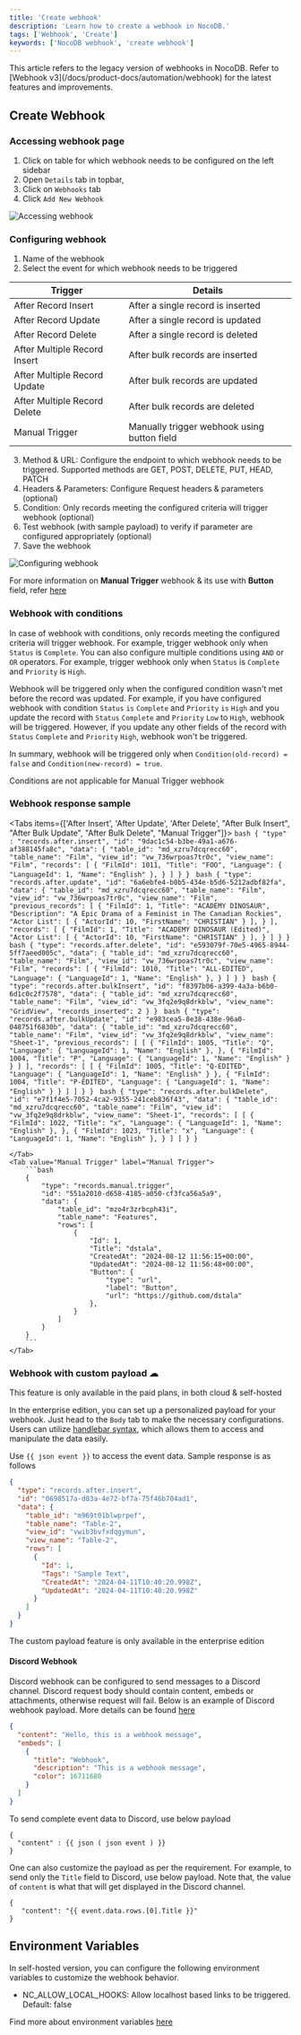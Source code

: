 ```yaml
---
title: 'Create webhook'
description: 'Learn how to create a webhook in NocoDB.'
tags: ['Webhook', 'Create']
keywords: ['NocoDB webhook', 'create webhook']
---
```


<Callout type="note">
This article refers to the legacy version of webhooks in NocoDB. Refer to [Webhook v3](/docs/product-docs/automation/webhook) for the latest features and improvements.
</Callout>

## Create Webhook

### Accessing webhook page

1. Click on table for which webhook needs to be configured on the left sidebar
2. Open `Details` tab in topbar,
3. Click on `Webhooks` tab
4. Click `Add New Webhook`

![Accessing webhook](/img/v2/webhook/create-webhook-1.png)

### Configuring webhook

1. Name of the webhook
2. Select the event for which webhook needs to be triggered

| Trigger                      | Details                                     |
|------------------------------|---------------------------------------------|
| After Record Insert          | After a single record is inserted           |
| After Record Update          | After a single record is updated            |
| After Record Delete          | After a single record is deleted            |
| After Multiple Record Insert | After bulk records are inserted             |
| After Multiple Record Update | After bulk records are updated              |
| After Multiple Record Delete | After bulk records are deleted              |
| Manual Trigger               | Manually trigger webhook using button field |

3. Method & URL: Configure the endpoint to which webhook needs to be triggered. Supported methods are GET, POST, DELETE, PUT, HEAD, PATCH
4. Headers & Parameters: Configure Request headers & parameters (optional)
5. Condition: Only records meeting the configured criteria will trigger webhook (optional)
6. Test webhook (with sample payload) to verify if parameter are configured appropriately (optional)
7. Save the webhook

![Configuring webhook](/img/v2/automations/webhooks/create-webhook-2.png)

For more information on **Manual Trigger** webhook & its use with **Button** field, refer [here](/docs/product-docs/fields/field-types/custom-types/button)

### Webhook with conditions
In case of webhook with conditions, only records meeting the configured criteria will trigger webhook. For example, trigger webhook only when `Status` is `Complete`. You can also configure multiple conditions using `AND` or `OR` operators. For example, trigger webhook only when `Status` is `Complete` and `Priority` is `High`.

Webhook will be triggered only when the configured condition wasn't met before the record was updated. For example, if you have configured webhook with condition `Status` `is` `Complete` and `Priority` `is` `High` and you update the record with `Status` `Complete` and `Priority` `Low` to `High`, webhook will be triggered. However, if you update any other fields of the record with `Status` `Complete` and `Priority` `High`, webhook won't be triggered.

In summary, webhook will be triggered only when `Condition(old-record) = false` and `Condition(new-record) = true`.

<Callout type="info">Conditions are not applicable for Manual Trigger webhook</Callout>

### Webhook response sample

<Tabs items={['After Insert', 'After Update', 'After Delete', "After Bulk Insert", "After Bulk Update", "After Bulk Delete", "Manual Trigger"]}>
    <Tab value="After Insert">
        ```bash
        {
            "type" : "records.after.insert",
            "id": "9dac1c54-b3be-49a1-a676-af388145fa8c",
            "data": {
                "table_id": "md_xzru7dcqrecc60",
                "table_name": "Film",
                "view_id": "vw_736wrpoas7tr0c",
                "view_name": "Film",
                "records": [
                    {
                        "FilmId": 1011,
                        "Title": "FOO",
                        "Language": {
                            "LanguageId": 1,
                            "Name": "English"
                        },
                    }
                ]
            }
        }
        ```
    </Tab>
        <Tab value="After Update">
            ```bash
                {
                    "type": "records.after.update",
                    "id": "6a6ebfe4-b0b5-434e-b5d6-5212adbf82fa",
                    "data": {
                        "table_id": "md_xzru7dcqrecc60",
                        "table_name": "Film",
                        "view_id": "vw_736wrpoas7tr0c",
                        "view_name": "Film",
                        "previous_records": [
                            {
                                "FilmId": 1,
                                "Title": "ACADEMY DINOSAUR",
                                "Description": "A Epic Drama of a Feminist in The Canadian Rockies",
                                "Actor List": [
                                    {
                                        "ActorId": 10,
                                        "FirstName": "CHRISTIAN"
                                    }
                                ],
                            }
                        ],
                         "records": [
                            {
                                "FilmId": 1,
                                "Title": "ACADEMY DINOSAUR (Edited)",
                                "Actor List": [
                                    {
                                        "ActorId": 10,
                                        "FirstName": "CHRISTIAN"
                                    }
                                ],
                            }
                         ]
                    }
                }
            ```
        </Tab>
        <Tab value="After Delete" label="After Delete">
            ```bash
                {
                    "type": "records.after.delete",
                    "id": "e593079f-70e5-4965-8944-5ff7aeed005c",
                    "data": {
                        "table_id": "md_xzru7dcqrecc60",
                        "table_name": "Film",
                        "view_id": "vw_736wrpoas7tr0c",
                        "view_name": "Film",
                        "records": [
                            {
                                "FilmId": 1010,
                                "Title": "ALL-EDITED",
                                "Language": {
                                    "LanguageId": 1,
                                    "Name": "English"
                                },
                            }
                        ]
                    }
                }
            ```
    </Tab>
    <Tab value="After Bulk Insert" label="After Bulk Insert">
        ```bash
        {
            "type": "records.after.bulkInsert",
            "id": "f8397b06-a399-4a3a-b6b0-6d1c0c2f7578",
            "data": {
                "table_id": "md_xzru7dcqrecc60",
                "table_name": "Film",
                "view_id": "vw_3fq2e9q8drkblw",
                "view_name": "GridView",
                "records_inserted": 2
            }
        }
        ```
    </Tab>
    <Tab value="After Bulk Update" label="After Bulk Update">
        ```bash
        {
            "type": "records.after.bulkUpdate",
            "id": "e983cea5-8e38-438e-96a0-048751f6830b",
            "data": {
                "table_id": "md_xzru7dcqrecc60",
                "table_name": "Film",
                "view_id": "vw_3fq2e9q8drkblw",
                "view_name": "Sheet-1",
                "previous_records": [
                    [
                        {
                            "FilmId": 1005,
                            "Title": "Q",
                            "Language": {
                                "LanguageId": 1,
                                "Name": "English"
                            },
                        },
                        {
                            "FilmId": 1004,
                            "Title": "P",
                            "Language": {
                                "LanguageId": 1,
                                "Name": "English"
                            }
                        }
                    ]
                ],
                "records": [
                    [
                        {
                            "FilmId": 1005,
                            "Title": "Q-EDITED",
                            "Language": {
                                "LanguageId": 1,
                                "Name": "English"
                            }
                        },
                        {
                            "FilmId": 1004,
                            "Title": "P-EDITED",
                            "Language": {
                                "LanguageId": 1,
                                "Name": "English"
                            }
                        }
                    ]
                ]
            }
        }
        ```
    </Tab>
    <Tab value="After Bulk Delete" label="After Bulk Delete">
        ```bash
            {
                "type": "records.after.bulkDelete",
                "id": "e7f1f4e5-7052-4ca2-9355-241ceb836f43",
                "data": {
                    "table_id": "md_xzru7dcqrecc60",
                    "table_name": "Film",
                    "view_id": "vw_3fq2e9q8drkblw",
                    "view_name": "Sheet-1",
                    "records": [
                        [
                            {
                                "FilmId": 1022,
                                "Title": "x",
                                "Language": {
                                    "LanguageId": 1,
                                    "Name": "English"
                                },
                            },
                            {
                                "FilmId": 1023,
                                "Title": "x",
                                "Language": {
                                    "LanguageId": 1,
                                    "Name": "English"
                                },
                            }
                        ]
                    ]
                }
            }
        ```

    </Tab>
    <Tab value="Manual Trigger" label="Manual Trigger">
        ```bash
        {
            "type": "records.manual.trigger",
            "id": "551a2010-d658-4185-a050-cf3fca56a5a9",
            "data": {
                "table_id": "mzo4r3zrbcph43i",
                "table_name": "Features",
                "rows": [
                    {
                        "Id": 1,
                        "Title": "dstala",
                        "CreatedAt": "2024-08-12 11:56:15+00:00",
                        "UpdatedAt": "2024-08-12 11:56:48+00:00",
                        "Button": {
                            "type": "url",
                            "label": "Button",
                            "url": "https://github.com/dstala"
                        },
                    }
                ]
            }
        }
        ```
    </Tab>
</Tabs>


### Webhook with custom payload ☁

<Callout type="info">This feature is only available in the paid plans, in both cloud & self-hosted</Callout>

In the enterprise edition, you can set up a personalized payload for your webhook. Just head to the `Body` tab to make the necessary configurations. Users can utilize [handlebar syntax](https://handlebarsjs.com/guide/#simple-expressions), which allows them to access and manipulate the data easily.

Use `{{ json event }}` to access the event data. Sample response is as follows
```json
{
  "type": "records.after.insert",
  "id": "0698517a-d83a-4e72-bf7a-75f46b704ad1",
  "data": {
    "table_id": "m969t01blwprpef",
    "table_name": "Table-2",
    "view_id": "vwib3bvfxdqgymun",
    "view_name": "Table-2",
    "rows": [
      {
        "Id": 1,
        "Tags": "Sample Text",
        "CreatedAt": "2024-04-11T10:40:20.998Z",
        "UpdatedAt": "2024-04-11T10:40:20.998Z"
      }
    ]
  }
}
```

<Callout type="info">The custom payload feature is only available in the enterprise edition</Callout>


#### Discord Webhook
Discord webhook can be configured to send messages to a Discord channel. Discord request body should contain content, embeds or attachments, otherwise request will fail. Below is an example of Discord webhook payload. More details can be found [here](https://birdie0.github.io/discord-webhooks-guide/discord_webhook.html)

```json
{
  "content": "Hello, this is a webhook message",
  "embeds": [
    {
      "title": "Webhook",
      "description": "This is a webhook message",
      "color": 16711680
    }
  ]
}
``` 

To send complete event data to Discord, use below payload
```
{
  "content" : {{ json ( json event ) }}
}
```

One can also customize the payload as per the requirement. For example, to send only the `Title` field to Discord, use below payload. Note that, the value of `content` is what that will get displayed in the Discord channel.
```
{
   "content": "{{ event.data.rows.[0].Title }}"
}
```

## Environment Variables
In self-hosted version, you can configure the following environment variables to customize the webhook behavior.
- NC_ALLOW_LOCAL_HOOKS: Allow localhost based links to be triggered. Default: false

Find more about environment variables [here](/docs/self-hosting/environment-variables)
